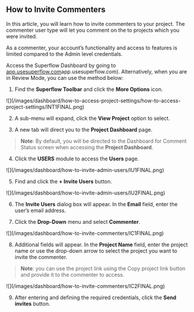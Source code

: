 ## How to Invite Commenters

In this article, you will learn how to invite commenters to your project. The commenter user type will let you comment on the to projects which you were invited.

As a commenter, your account’s functionality and access to features is limited compared to the Admin level credentials.

Access the Superflow Dashboard by going to [app.usesuperflow.com](app.usesuperflow.com)app.usesuperflow.com). Alternatively, when you are in Review Mode, you can use the method below:

1. Find the **Superflow Toolbar** and click the **More Options** icon.

<Frame>
![](/images/dashboard/how-to-access-project-settings/how-to-access-project-settings/INT1FINAL.png)
</Frame>

2. A sub-menu will expand, click the **View Project** option to select.

3. A new tab will direct you to the **Project Dashboard** page.

> **Note**: By default, you will be directed to the Dashboard for Comment Status screen when accessing the **Project Dashboard**.

4. Click the **USERS** module to access the **Users** page.

<Frame>
![](/images/dashboard/how-to-invite-admin-users/IU1FINAL.png)
</Frame>

5. Find and click the **+ Invite Users** button.

<Frame>
![](/images/dashboard/how-to-invite-admin-users/IU2FINAL.png)
</Frame>

6. The **Invite Users** dialog box will appear. In the **Email** field, enter the user’s email address.

7. Click the **Drop-Down** menu and select **Commenter**.

<Frame>
![](/images/dashboard/how-to-invite-commenters/IC1FINAL.png)
</Frame>

8. Additional fields will appear. In the **Project Name** field, enter the project name or use the drop-down arrow to select the project you want to invite the commenter.

> **Note**: you can use the project link using the Copy project link button and provide it to the commenter to access.

<Frame>
![](/images/dashboard/how-to-invite-commenters/IC2FINAL.png)
</Frame>

9. After entering and defining the required credentials, click the **Send invites** button.



